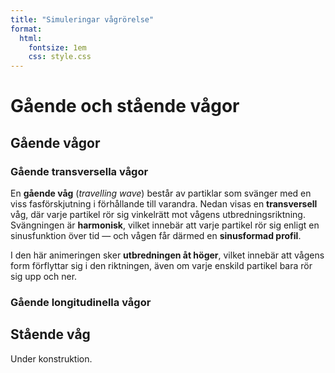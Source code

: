 ---
title: "Simuleringar vågrörelse"
format:
  html:
    fontsize: 1em
    css: style.css
---

<link rel="stylesheet" href="style.css">

# Gående och stående vågor

## Gående vågor

### Gående transversella vågor

En **gående våg** (*travelling wave*) består av partiklar som svänger med en
viss fasförskjutning i förhållande till varandra. Nedan visas en
**transversell** våg, där varje partikel rör sig vinkelrätt mot vågens
utbredningsriktning. Svängningen är **harmonisk**, vilket innebär att varje
partikel rör sig enligt en sinusfunktion över tid — och vågen får därmed en
**sinusformad profil**.

I den här animeringen sker **utbredningen åt höger**, vilket innebär att vågens
form förflyttar sig i den riktningen, även om varje enskild partikel bara rör
sig upp och ner.

<script src="https://cdn.jsdelivr.net/npm/p5@2.0.3/lib/p5.min.js"></script>

<script src="trans_wave.js"></script>

::: {.sketch-container}
<div class="sketch-holder" id="trans-wave"></div>
:::

### Gående longitudinella vågor

<script src="long.js"></script>

::: {.sketch-container}
<div class="sketch-holder" id="sketch-holder-2"></div>
:::

## Stående våg


Under konstruktion.

